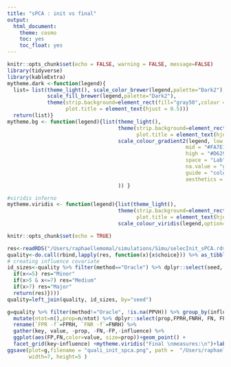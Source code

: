 ```yaml
---
title: "sPCA : init vs final"
output: 
  html_document: 
    theme: cosmo
    toc: yes
    toc_float: yes
---
```


```r
knitr::opts_chunk$set(echo = FALSE, warning = FALSE, message=FALSE)
library(tidyverse)
library(kableExtra)
mytheme.dark <-function(legend){
  list= list(theme_light(), scale_color_brewer(legend,palette="Dark2"), 
             scale_fill_brewer(legend,palette="Dark2"), 
             theme(strip.background=element_rect(fill="gray50",colour ="gray50"),
                   plot.title = element_text(hjust = 0.5)))
  return(list)}
mytheme.bg <- function(legend){list(theme_light(), 
                                    theme(strip.background=element_rect(fill="gray50",colour ="gray50"),
                                          plot.title = element_text(hjust = 0.5)),
                                    scale_colour_gradient2(legend, low ="#008080",
                                                          mid = "#FA7E1E",
                                                          high = "#D62976",
                                                          space = "Lab",midpoint = 0.5,
                                                          na.value = "grey50",
                                                          guide = "colourbar",
                                                          aesthetics = "colour"
                                    )) }

#viridis inferno
mytheme.viridis <- function(legend){list(theme_light(), 
                                    theme(strip.background=element_rect(fill="gray50",colour ="gray50"),
                                          plot.title = element_text(hjust = 0.5)),
                                    scale_colour_viridis(legend,option="D", end=0.9, begin=0.1)) }
```

```r
knitr::opts_chunk$set(echo = TRUE)
```


```r
res<-readRDS("/Users/raphaellemomal/simulations/Simu/selecInit_sPCA.rds")
quality<-do.call(rbind,lapply(res, function(x){x$choice})) %>% as_tibble()
# creating influence covariate
id_sizes<-quality %>% filter(method=="Oracle") %>% dplyr::select(seed, sizes) %>% rename(nH=sizes) %>%  mutate( influence=unlist(purrr::map(nH, function(x){
  if(x<=5) res="Minor"
  if(x>5 & x<=7) res="Medium"
  if(x>7) res="Major"
  return(res)})))
quality=left_join(quality, id_sizes, by="seed") 

```

```r
g=quality %>% filter(method!="Oracle", !is.na(PPVH)) %>% group_by(influence,  FN, FP) %>%  mutate(n=n()) %>% ungroup() %>% group_by(influence ) %>% 
  mutate(ntot=n(),prop=n/ntot) %>% dplyr::select(prop,FPRH,FNRH, FN, FP, influence) %>% 
  rename(`FPR -f`=FPRH, `FNR -f`=FNRH) %>% 
  gather(key, value, -prop, -FN,-FP,-influence) %>% 
  ggplot(aes(FP,FN,color=value, size=prop))+geom_point() +
  facet_grid(key~influence) +mytheme.viridis("Final \nmeasures:\n")+labs(x="FPR -i", y="FNR -i")+guides(size=FALSE)
ggsave(plot=g,filename = "quali_init_spca.png", path =  "/Users/raphaellemomal/these/R/images",
       width=7, height=5 )
```

